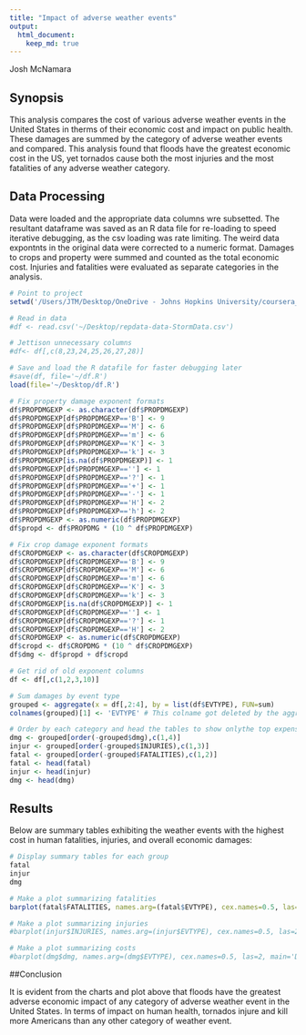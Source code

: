 ```yaml
---
title: "Impact of adverse weather events"
output: 
  html_document:
    keep_md: true
---
```

Josh McNamara

## Synopsis
This analysis compares the cost of various adverse weather events in the United States in therms of their economic cost and impact on public health. These damages are summed by the category of adverse weather events and compared.
  This analysis found that floods have the greatest economic cost in the US, yet tornados cause both the most injuries and the most fatalities of any adverse weather category.

## Data Processing
  Data were loaded and the appropriate data columns wre subsetted. The resultant dataframe was saved as an R data file for re-loading to speed iterative debugging, as the csv loading was rate limiting. 
  The weird data expontnts in the original data were corrected to a numeric format. Damages to crops and property were summed and counted as the total economic cost. Injuries and fatalities were evaluated as separate categories in the analysis.

```r
# Point to project
setwd('/Users/JTM/Desktop/OneDrive - Johns Hopkins University/coursera_data_science_program/05_reproducible_research')

# Read in data
#df <- read.csv('~/Desktop/repdata-data-StormData.csv')

# Jettison unnecessary columns
#df<- df[,c(8,23,24,25,26,27,28)]

# Save and load the R datafile for faster debugging later
#save(df, file='~/df.R')
load(file='~/Desktop/df.R')

# Fix property damage exponent formats
df$PROPDMGEXP <- as.character(df$PROPDMGEXP)
df$PROPDMGEXP[df$PROPDMGEXP=='B'] <- 9
df$PROPDMGEXP[df$PROPDMGEXP=='M'] <- 6
df$PROPDMGEXP[df$PROPDMGEXP=='m'] <- 6
df$PROPDMGEXP[df$PROPDMGEXP=='K'] <- 3
df$PROPDMGEXP[df$PROPDMGEXP=='k'] <- 3
df$PROPDMGEXP[is.na(df$PROPDMGEXP)] <- 1
df$PROPDMGEXP[df$PROPDMGEXP==''] <- 1
df$PROPDMGEXP[df$PROPDMGEXP=='?'] <- 1
df$PROPDMGEXP[df$PROPDMGEXP=='+'] <- 1
df$PROPDMGEXP[df$PROPDMGEXP=='-'] <- 1
df$PROPDMGEXP[df$PROPDMGEXP=='H'] <- 2
df$PROPDMGEXP[df$PROPDMGEXP=='h'] <- 2
df$PROPDMGEXP <- as.numeric(df$PROPDMGEXP)
df$propd <- df$PROPDMG * (10 ^ df$PROPDMGEXP)

# Fix crop damage exponent formats
df$CROPDMGEXP <- as.character(df$CROPDMGEXP)
df$CROPDMGEXP[df$CROPDMGEXP=='B'] <- 9
df$CROPDMGEXP[df$CROPDMGEXP=='M'] <- 6
df$CROPDMGEXP[df$CROPDMGEXP=='m'] <- 6
df$CROPDMGEXP[df$CROPDMGEXP=='K'] <- 3
df$CROPDMGEXP[df$CROPDMGEXP=='k'] <- 3
df$CROPDMGEXP[is.na(df$CROPDMGEXP)] <- 1
df$CROPDMGEXP[df$CROPDMGEXP==''] <- 1
df$CROPDMGEXP[df$CROPDMGEXP=='?'] <- 1
df$CROPDMGEXP[df$CROPDMGEXP=='H'] <- 2
df$CROPDMGEXP <- as.numeric(df$CROPDMGEXP)
df$cropd <- df$CROPDMG * (10 ^ df$CROPDMGEXP)
df$dmg <- df$propd + df$cropd

# Get rid of old exponent columns
df <- df[,c(1,2,3,10)] 

# Sum damages by event type
grouped <- aggregate(x = df[,2:4], by = list(df$EVTYPE), FUN=sum)
colnames(grouped)[1] <- 'EVTYPE' # This colname got deleted by the aggregation

# Order by each category and head the tables to show onlythe top expenses
dmg <- grouped[order(-grouped$dmg),c(1,4)]
injur <- grouped[order(-grouped$INJURIES),c(1,3)]
fatal <- grouped[order(-grouped$FATALITIES),c(1,2)]
fatal <- head(fatal)
injur <- head(injur)
dmg <- head(dmg)
```


## Results

Below are summary tables exhibiting the weather events with the highest cost in human fatalities, injuries, and overall economic damages:
 
 
```r
# Display summary tables for each group
fatal
injur
dmg

# Make a plot summarizing fatalities
barplot(fatal$FATALITIES, names.arg=(fatal$EVTYPE), cex.names=0.5, las=2, main='Fatalities from adverse weather', ylab= 'Fatalities' )

# Make a plot summarizing injuries
#barplot(injur$INJURIES, names.arg=(injur$EVTYPE), cex.names=0.5, las=2, main='Injuries from adverse weather', ylab= 'Injuries' )

# Make a plot summarizing costs
#barplot(dmg$dmg, names.arg=(dmg$EVTYPE), cex.names=0.5, las=2, main='Damage cost of adverse weather', ylab= 'Fatalities' )


```

  
##Conclusion
  
  
  
  It is evident from the charts and plot above that floods have the greatest adverse economic impact of any category of adverse weather event in the United States. 
  In terms of impact on human health, tornados injure and kill more Americans than any other category of weather event.